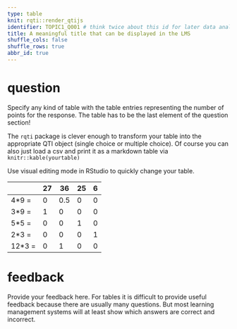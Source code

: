 ```yaml
---
type: table
knit: rqti::render_qtijs
identifier: TOPIC1_Q001 # think twice about this id for later data analysis!
title: A meaningful title that can be displayed in the LMS
shuffle_cols: false
shuffle_rows: true
abbr_id: true
---
```


# question

Specify any kind of table with the table entries representing the number of points for the response. The table has to be the last element of the question section!

The `rqti` package is clever enough to transform your table into the appropriate QTI object (single choice or multiple choice). Of course you can also just load a csv and print it as a markdown table via `knitr::kable(yourtable)`

Use visual editing mode in RStudio to quickly change your table.

|      |27|36 |25| 6 |
|------|--|---|--|---|
|4*9 = |0 |0.5|0 | 0 |
|3*9 = |1 |0  |0 | 0 |
|5*5 = |0 |0  |1 | 0 |
|2*3 = |0 |0  |0 | 1 |
|12*3 =|0 |1  |0 | 0 |


# feedback

Provide your feedback here. For tables it is difficult to provide useful feedback because there are usually many questions. But most learning management systems will at least show which answers are correct and incorrect.
